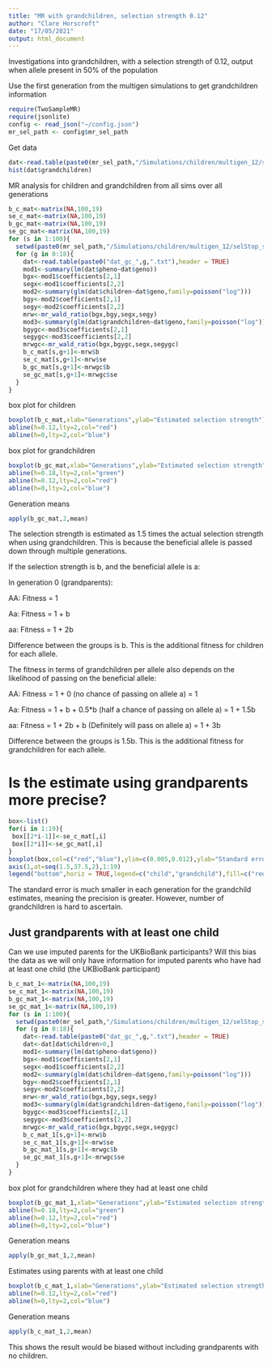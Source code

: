 ```yaml
---
title: "MR with grandchildren, selection strength 0.12"
author: "Clare Horscroft"
date: "17/05/2021"
output: html_document
---
```


Investigations into grandchildren, with a selection strength of 0.12, output when allele present in 50% of the population

Use the first generation from the multigen simulations to get grandchildren information

```r
require(TwoSampleMR)
require(jsonlite)
config <- read_json("~/config.json")
mr_sel_path <- config$mr_sel_path
```

Get data

```r
dat<-read.table(paste0(mr_sel_path,"/Simulations/children/multigen_12/selStop_sim_1/dat_gc_0.txt"),header = TRUE)
hist(dat$grandchildren)
```

MR analysis for children and grandchildren from all sims over all generations

```r
b_c_mat<-matrix(NA,100,19)
se_c_mat<-matrix(NA,100,19)
b_gc_mat<-matrix(NA,100,19)
se_gc_mat<-matrix(NA,100,19)
for (s in 1:100){
  setwd(paste0(mr_sel_path,"/Simulations/children/multigen_12/selStop_sim_",s))
  for (g in 0:18){
    dat<-read.table(paste0("dat_gc_",g,".txt"),header = TRUE)
    mod1<-summary(lm(dat$pheno~dat$geno))
    bgx<-mod1$coefficients[2,1]
    segx<-mod1$coefficients[2,2]
    mod2<-summary(glm(dat$children~dat$geno,family=poisson("log")))
    bgy<-mod2$coefficients[2,1]
    segy<-mod2$coefficients[2,2]
    mrw<-mr_wald_ratio(bgx,bgy,segx,segy)
    mod3<-summary(glm(dat$grandchildren~dat$geno,family=poisson("log")))
    bgygc<-mod3$coefficients[2,1]
    segygc<-mod3$coefficients[2,2]
    mrwgc<-mr_wald_ratio(bgx,bgygc,segx,segygc)
    b_c_mat[s,g+1]<-mrw$b
    se_c_mat[s,g+1]<-mrw$se
    b_gc_mat[s,g+1]<-mrwgc$b
    se_gc_mat[s,g+1]<-mrwgc$se
  }
}
```

box plot for children

```r
boxplot(b_c_mat,xlab="Generations",ylab="Estimated selection strength")
abline(h=0.12,lty=2,col="red")
abline(h=0,lty=2,col="blue")
```

box plot for grandchildren

```r
boxplot(b_gc_mat,xlab="Generations",ylab="Estimated selection strength")
abline(h=0.18,lty=2,col="green")
abline(h=0.12,lty=2,col="red")
abline(h=0,lty=2,col="blue")
```

Generation means

```r
apply(b_gc_mat,2,mean)
```

The selection strength is estimated as 1.5 times the actual selection strength when using grandchildren. This is because the beneficial allele is passed down through multiple generations.

If the selection strength is b, and the beneficial allele is a:

In generation 0 (grandparents):

AA: Fitness = 1

Aa: Fitness = 1 + b

aa: Fitness = 1 + 2b


Difference between the groups is b. This is the additional fitness for children for each allele.

The fitness in terms of grandchildren per allele also depends on the likelihood of passing on the beneficial allele:

AA: Fitness = 1 + 0 (no chance of passing on allele a) = 1

Aa: Fitness = 1 + b + 0.5*b (half a chance of passing on allele a) = 1 + 1.5b

aa: Fitness = 1 + 2b + b (Definitely will pass on allele a) = 1 + 3b


Difference between the groups is 1.5b. This is the additional fitness for grandchildren for each allele.

# Is the estimate using grandparents more precise?

```r
box<-list()
for(i in 1:19){
 box[[2*i-1]]<-se_c_mat[,i]
 box[[2*i]]<-se_gc_mat[,i]
}
boxplot(box,col=c("red","blue"),ylim=c(0.005,0.012),ylab="Standard error",xlab="Generation",xaxt="n")
axis(1,at=seq(1.5,37.5,2),1:19)
legend("bottom",horiz = TRUE,legend=c("child","grandchild"),fill=c("red","blue"))
```

The standard error is much smaller in each generation for the grandchild estimates, meaning the precision is greater. However, number of grandchildren is hard to ascertain.

## Just grandparents with at least one child

Can we use imputed parents for the UKBioBank participants? Will this bias the data as we will only have information for imputed parents who have had at least one child (the UKBioBank participant)

```r
b_c_mat_1<-matrix(NA,100,19)
se_c_mat_1<-matrix(NA,100,19)
b_gc_mat_1<-matrix(NA,100,19)
se_gc_mat_1<-matrix(NA,100,19)
for (s in 1:100){
  setwd(paste0(mr_sel_path,"/Simulations/children/multigen_12/selStop_sim_",s))
  for (g in 0:18){
    dat<-read.table(paste0("dat_gc_",g,".txt"),header = TRUE)
    dat<-dat[dat$children>0,]
    mod1<-summary(lm(dat$pheno~dat$geno))
    bgx<-mod1$coefficients[2,1]
    segx<-mod1$coefficients[2,2]
    mod2<-summary(glm(dat$children~dat$geno,family=poisson("log")))
    bgy<-mod2$coefficients[2,1]
    segy<-mod2$coefficients[2,2]
    mrw<-mr_wald_ratio(bgx,bgy,segx,segy)
    mod3<-summary(glm(dat$grandchildren~dat$geno,family=poisson("log")))
    bgygc<-mod3$coefficients[2,1]
    segygc<-mod3$coefficients[2,2]
    mrwgc<-mr_wald_ratio(bgx,bgygc,segx,segygc)
    b_c_mat_1[s,g+1]<-mrw$b
    se_c_mat_1[s,g+1]<-mrw$se
    b_gc_mat_1[s,g+1]<-mrwgc$b
    se_gc_mat_1[s,g+1]<-mrwgc$se
  }
}

```

box plot for grandchildren where they had at least one child

```r
boxplot(b_gc_mat_1,xlab="Generations",ylab="Estimated selection strength")
abline(h=0.18,lty=2,col="green")
abline(h=0.12,lty=2,col="red")
abline(h=0,lty=2,col="blue")
```

Generation means

```r
apply(b_gc_mat_1,2,mean)
```

Estimates using parents with at least one child

```r
boxplot(b_c_mat_1,xlab="Generations",ylab="Estimated selection strength")
abline(h=0.12,lty=2,col="red")
abline(h=0,lty=2,col="blue")
```

Generation means

```r
apply(b_c_mat_1,2,mean)
```

This shows the result would be biased without including grandparents with no children.